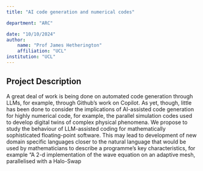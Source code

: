 ```yaml
---
title: "AI code generation and numerical codes"

department: "ARC"

date: "10/10/2024"
author: 
    name: "Prof James Hetherington"
    affiliation: "UCL"
institution: "UCL"
---
```


## Project Description

A great deal of work is being done on automated code generation through LLMs, for example, through Github's work on Copilot. As yet, though, little has been done to consider the implications of AI-assisted code generation for highly numerical code, for example, the parallel simulation codes used to develop digital twins of complex physical phenomena. We propose to study the behaviour of LLM-assisted coding for mathematically sophisticated floating-point software. This may lead to development of new domain specific languages closer to the natural language that would be used by mathematicians to describe a programme's key characteristics, for example "A 2-d implementation of the wave equation on an adaptive mesh, parallelised with a Halo-Swap


